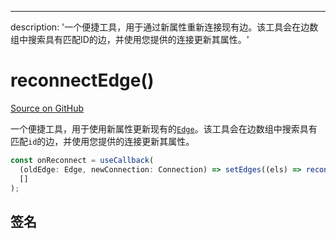 ---

description: '一个便捷工具，用于通过新属性重新连接现有边。该工具会在边数组中搜索具有匹配ID的边，并使用您提供的连接更新其属性。'

# reconnectEdge()

[Source on GitHub](https://github.com/xyflow/xyflow/blob/main/packages/core/src/utils/graph.ts/#L97)

一个便捷工具，用于使用新属性更新现有的[`Edge`](/api-reference/types/edge)。该工具会在边数组中搜索具有匹配`id`的边，并使用您提供的连接更新其属性。

```js
const onReconnect = useCallback(
  (oldEdge: Edge, newConnection: Connection) => setEdges((els) => reconnectEdge(oldEdge, newConnection, els)),
  []
);
```

## 签名

<APIDocs functionName="reconnectEdge" />